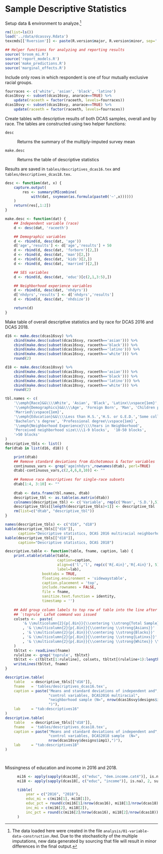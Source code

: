 # Sample Descriptive Statistics

Setup data & environment to analyze.[^stochastic] 

[^stochastic]: The data loaded here were created in the file `analysis/01-variable-data-construction.Rmd`. Due to the stochasticity of the multiple imputations, new data generated by sourcing that file will result in minor differences in the final output. 

```{r surveys-setup}
rm(list=ls())
load('../data/dcassvy.Rdata')
texcmds[['Rversion']] <- paste(R.version$major, R.version$minor, sep='.')

## Helper functions for analyzing and reporting results
source('broom_mi.R')
source('report_models.R')
source('make_predictions.R')
source('marginal_effects.R')

```

Include only rows in which respondent is one of four mutually exclusive racial groups. 

```{r surveys-include-fourraces}
fourraces <- c('white', 'asian', 'black', 'latino')
dcas16svy <- subset(dcas16svy, anarace==TRUE) %>%
    update(raceeth = factor(raceeth, levels=fourraces))
dcas18svy <- subset(dcas18svy, anarace==TRUE) %>%
    update(raceeth = factor(raceeth, levels=fourraces))

```


Create tables with descriptive results of both DCAS samples, overall and by race. The tables are constructed using two helper functions:

`desc`

: Returns the summary of the multiply-imputed survey mean 

`make.desc`

: Returns the table of descriptive statistics

Results are saved in `tables/descriptives_dcas16.tex` and `tables/descriptives_dcas18.tex`.
```{r surveys-descriptives, echo=FALSE}
desc <- function(dat, x) {
    capture.output(
        res <- summary(MIcombine(
            with(dat, svymean(as.formula(paste0('~',x))))))
    )
    return(res[,1:2])
}

make.desc <- function(dat) {
    ## Independent variable (race)
    d <- desc(dat, 'raceeth')

    ## Demographic variables
    d <- rbind(d, desc(dat, 'age'))
    d['age','results'] <- d['age','results'] + 50
    d <- rbind(d, desc(dat, 'forborn')[2,])
    d <- rbind(d, desc(dat, 'man')[2,])
    d <- rbind(d, desc(dat, 'kids')[2,])
    d <- rbind(d, desc(dat, 'married')[2,])

    ## SES variables
    d <- rbind(d, desc(dat, 'educ')[c(2,1,3:5),])

    ## Neighborhood experience variables
    d <- rbind(d, desc(dat, 'nhdyrs'))
    d['nhdyrs','results'] <- d['nhdyrs','results']
    d <- rbind(d, desc(dat, 'nhdsize'))

    return(d)
}

```

Make table of overall descriptive statistics and by race for DCAS 2016 and DCAS 2018. 
```{r surveys-descriptives-table, include=FALSE}
d16 <- make.desc(dcas16svy) %>%
    cbind(make.desc(subset(dcas16svy, raceeth=='asian'))) %>%
    cbind(make.desc(subset(dcas16svy, raceeth=='black'))) %>%
    cbind(make.desc(subset(dcas16svy, raceeth=='latino'))) %>%
    cbind(make.desc(subset(dcas16svy, raceeth=='white'))) %>%
    round(2)

d18 <- make.desc(dcas18svy) %>%
    cbind(make.desc(subset(dcas18svy, raceeth=='asian'))) %>%
    cbind(make.desc(subset(dcas18svy, raceeth=='black'))) %>%
    cbind(make.desc(subset(dcas18svy, raceeth=='latino'))) %>%
    cbind(make.desc(subset(dcas18svy, raceeth=='white'))) %>%
    round(2)

tbl.names <- c(
    '\\emph{Race}&&\\\\White', 'Asian', 'Black', 'Latinx\\vspace{1em}',
    '\\emph{Demographics}&&\\\\Age', 'Foreign Born', 'Man', 'Children present',
    'Married\\vspace{1em}',
    '\\emph{Education}&&\\\\Less than H.S.','H.S. or G.E.D.','Some college',
    'Bachelor\'s degree', 'Professional degree\\vspace{1em}',
    '\\emph{Neighborhood Experience}\\\\Years in Neighborhood',
    'Perceived neighborhood size\\\\1-9 blocks',  '10-50 blocks',
    '>50 blocks'
)
descriptive_tbls <- list()
for(dtab in list(d16, d18)) {

    print(dtab)
    ## Remove standard deviations from dichotomous & factor variables
    continuous_vars <- grep('age|nhdyrs',rownames(dtab), perl=TRUE)
    dtab[-continuous_vars,c(2,4,6,8,10)] <- ""
    
    ## Remove race descriptives for single-race subsets
    dtab[1:4, 3:10] <- ""
    
    dtab <- data.frame(tbl.names, dtab)
    descriptive_tbl <- as.table(as.matrix(dtab))
    colnames(descriptive_tbl) <- c('Variable', rep(c('Mean', 'S.D.'),5))
    descriptive_tbls[[length(descriptive_tbls)+1]] <- descriptive_tbl
    rm(list=c("dtab", "descriptive_tbl"))
}
```

```{r surveys-descriptives-tables-print}
names(descriptive_tbls) <- c("d16", "d18")
kable(descriptive_tbls[["d16"]],
      caption="Descriptive statistics, DCAS 2016 multiracial neighborhoods")
kable(descriptive_tbls[["d18"]],
      caption="Descriptive statistics, DCAS 2018")

```

```{r surveys-descriptives-output, echo=FALSE, include=FALSE}
descriptive.table <- function(table, fname, caption, lab) {
    print.xtable(xtable(table,
                        caption=caption,
                        align=c('l','l', rep(c('R{.4in}','R{.4in}'), 5)),
                        label=lab),
                 booktabs = TRUE,
                 floating.environment = 'sidewaystable',
                 caption.placement = 'top',
                 include.rownames = FALSE,
                 file = fname,
                 sanitize.text.function = identity,
                 timestamp = '')
    
    ## Add group column labels to top row of table into the line after the 
    ## `\toprule` LaTeX command was issued
    colsets <-  paste(
        '& \\multicolumn{2}{p{.8in}}{\\centering \\strong{Total Sample}}'
        , '& \\multicolumn{2}{p{.8in}}{\\centering \\strong{Asians}}'
        , '& \\multicolumn{2}{p{.8in}}{\\centering \\strong{Blacks}}'
        , '& \\multicolumn{2}{p{.8in}}{\\centering \\strong{Latinxs}}'
        , '& \\multicolumn{2}{p{.8in}}{\\centering \\strong{Whites}} \\\\'
    )
    tbltxt <- readLines(fname)
    ruleline <- grep('toprule', tbltxt)
    tbltxt <- c(tbltxt[1:ruleline], colsets, tbltxt[(ruleline+1):length(tbltxt)])
    writeLines(tbltxt, fname)
}

descriptive.table(
    table   = descriptive_tbls[["d16"]],
    fname   = 'tables/descriptives_dcas16.tex',
    caption = paste("Means and standard deviations of independent and",
                    "control variables, DCAS2016 multiracial",
                    "neighborhood sample (N=", nrow(dcas16svy$designs$imp1),
                    ")"),
    lab     = "tab:descriptives16"
)
descriptive.table(
    table   = descriptive_tbls[["d18"]],
    fname   = 'tables/descriptives_dcas18.tex',
    caption = paste("Means and standard deviations of independent and",
                    "control variables, DCAS2018 sample  (N=",
                    nrow(dcas18svy$designs$imp1),")"),
    lab     = "tab:descriptives18"
)

                    
```

Missingness of education and income in 2016 and 2018.

: 
    ```{r surveys-missing}
    mi16 <- apply(sapply(dcas16[, c("educ", "dem.income.cat4")], is.na), 2, sum)
    mi18 <- apply(sapply(dcas18[, c("educ", "income")], is.na), 2, sum)
    
    tibble(
        year = c("2016", "2018"),
        educ_mi = c(mi16[1], mi18[1]),
        educ_pct = round(c(mi16[1]/nrow(dcas16), mi18[1]/nrow(dcas18))*100, 1),
        inc_mi = c(mi16[2], mi18[2]),
        inc_pct = round(c(mi16[2]/nrow(dcas16), mi18[2]/nrow(dcas18))*100, 1)
    )

    ```

    
